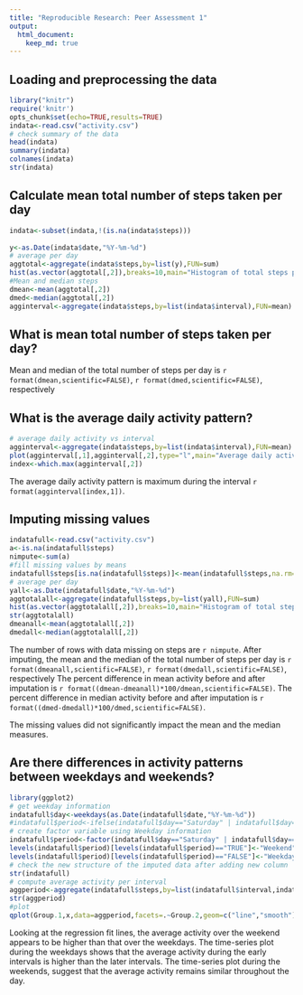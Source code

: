 ```yaml
---
title: "Reproducible Research: Peer Assessment 1"
output: 
  html_document:
    keep_md: true
---
```



## Loading and preprocessing the data

```r
library("knitr")
require('knitr')
opts_chunk$set(echo=TRUE,results=TRUE)
indata<-read.csv("activity.csv")
# check summary of the data
head(indata)
summary(indata)
colnames(indata)
str(indata)

```
## Calculate mean total number of steps taken per day
```r
indata<-subset(indata,!(is.na(indata$steps)))
                                 
y<-as.Date(indata$date,"%Y-%m-%d")
# average per day
aggtotal<-aggregate(indata$steps,by=list(y),FUN=sum)
hist(as.vector(aggtotal[,2]),breaks=10,main="Histogram of total steps per day",xlab="Total steps per day", ylab="Frequency")
#Mean and median steps
dmean<-mean(aggtotal[,2])
dmed<-median(aggtotal[,2])
agginterval<-aggregate(indata$steps,by=list(indata$interval),FUN=mean)

```

## What is mean total number of steps taken per day?
Mean and median of the total number of steps per day is `r format(dmean,scientific=FALSE)`, `r format(dmed,scientific=FALSE)`, respectively

## What is the average daily activity pattern?

```r
# average daily activity vs interval
agginterval<-aggregate(indata$steps,by=list(indata$interval),FUN=mean)
plot(agginterval[,1],agginterval[,2],type="l",main="Average daily activity pattern",xlab="five minute interval",ylab="Average steps")
index<-which.max(agginterval[,2])

```
The average daily activity pattern is maximum during the interval `r format(agginterval[index,1])`.

## Imputing missing values
```r
indatafull<-read.csv("activity.csv")
a<-is.na(indatafull$steps)
nimpute<-sum(a)
#fill missing values by means
indatafull$steps[is.na(indatafull$steps)]<-mean(indatafull$steps,na.rm=TRUE)
# average per day
yall<-as.Date(indatafull$date,"%Y-%m-%d")
aggtotalall<-aggregate(indatafull$steps,by=list(yall),FUN=sum)
hist(as.vector(aggtotalall[,2]),breaks=10,main="Histogram of total steps per day after Imputing",xlab="Total steps per day", ylab="Frequency")
str(aggtotalall)
dmeanall<-mean(aggtotalall[,2])
dmedall<-median(aggtotalall[,2])
```
The number of rows with data missing on steps are `r nimpute`.
After imputing, the mean and the median of the total number of steps per day is `r format(dmeanall,scientific=FALSE)`, `r format(dmedall,scientific=FALSE)`, respectively
The percent difference in mean activity before and after imputation is 
`r format((dmean-dmeanall)*100/dmean,scientific=FALSE)`.
The percent difference in median activity before and after imputation is 
`r format((dmed-dmedall)*100/dmed,scientific=FALSE)`.

The  missing values did not significantly impact the mean and the median measures.

## Are there differences in activity patterns between weekdays and weekends?
```r
library(ggplot2)
# get weekday information
indatafull$day<-weekdays(as.Date(indatafull$date,"%Y-%m-%d"))
#indatafull$period<-ifelse(indatafull$day=="Saturday" | indatafull$day=="Sunday","Weekend","Weekday")
# create factor variable using Weekday information
indatafull$period<-factor(indatafull$day=="Saturday" | indatafull$day=="Sunday")
levels(indatafull$period)[levels(indatafull$period)=="TRUE"]<-"Weekend"
levels(indatafull$period)[levels(indatafull$period)=="FALSE"]<-"Weekday"
# check the new structure of the imputed data after adding new column
str(indatafull)
# compute average activity per interval
aggperiod<-aggregate(indatafull$steps,by=list(indatafull$interval,indatafull$period),FUN=mean)
str(aggperiod)
#plot
qplot(Group.1,x,data=aggperiod,facets=.~Group.2,geom=c("line","smooth"),method="lm",main="Comparison of activity over Weekend and Weekdays",xlab="Interval",ylab="Average steps")


```

Looking at the regression fit lines, the average activity over the weekend appears to be higher than that over the weekdays. The time-series plot during the weekdays shows that the average activity during the early intervals is higher than the later intervals. The time-series plot during the weekends, suggest that the average activity remains similar throughout the day.